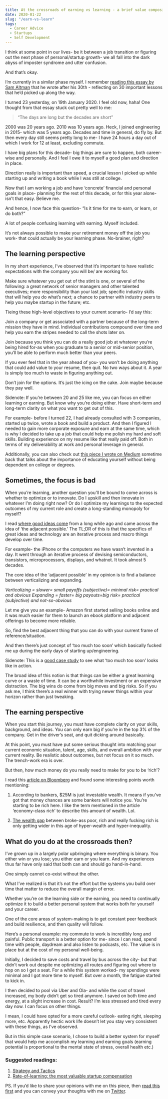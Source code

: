 ```yaml
---
title: At the crossroads of earning vs learning - a brief value composition of both sides of the table 
date: 2020-01-22
slug: "/earn-vs-learn"
tags:
  - Career Advice 
  - Startups 
  - Self Development
---
```



I think at some point in our lives- be it between a job transition or figuring out the next phase of personal/startup growth- we all fall into the dark abyss of imposter syndrome and utter confusion. 

And that’s okay. 

I’m currently in a similar phase myself. I remember [reading this essay by Sam Altman](https://blog.samaltman.com/the-days-are-long-but-the-decades-are-short) that he wrote after his 30th - reflecting on 30 important lessons that he’d picked up along the way. 

I turned 23 yesterday, on 19th January 2020. I feel old now, haha! One thought from that essay stuck out pretty well to me:

> “The days are long but the decades are short”

2000 was 20 years ago. 2010 was 10 years ago. Heck, I joined engineering in 2015- which was 5 years ago. Decades and time in general, do fly by. But then every day still seems pretty long to me- I have 24 hours a day out of which I work for 12 at least, excluding commute. 

I have big plans for this decade- big things are sure to happen, both career-wise and personally. And I feel I owe it to myself a good plan and direction in place. 

Direction really is important than speed, a crucial lesson I picked up while starting up and writing a book while I was still at college. 

Now that I am working a job and have ‘concrete’ financial and personal goals in place- planning for the rest of this decade, or for this year alone- isn’t that easy. Believe me. 

And hence, I now face this question- “Is it time for me to earn, or learn, or do both?”

A lot of people confusing learning with earning. Myself included. 

It’s not always possible to make your retirement money off the job you work- that could actually be your learning phase. No-brainer, right?

## The learning perspective

In my short experience, I’ve observed that it’s important to have realistic expectations with the company you will be/ are working for. 

Make sure whatever you get out of the stint is one, or several of the following: a great network of senior managers and other talented executives; more responsibility than your last job; specific industry skills that will help you do what’s next; a chance to partner with industry peers to help you maybe startup in the future; etc. 

Tieing these high-level objectives to your current scenario- I’d say this:

Join a company or get associated with a partner because of the long-term mission they have in mind. Individual contributions compound over time and help you earn the stripes needed to call the shots later on. 

Join because you think you can do a really good job at whatever you’re being hired for-as when you graduate to a senior or mid-senior position, you’ll be able to perform much better than your peers. 

If you ever feel that in the year ahead of you- you won’t be doing anything that could add value to your resume, then quit. No two ways about it. A year is simply too much to waste in figuring anything out. 

Don’t join for the options. It’s just the icing on the cake. Join maybe because they pay well. 

Sidenote: If you’re between 20 and 25 like me, you can focus on either learning or earning. But know why you’re doing either. Have short-term and long-term clarity on what you want to get out of this. 

For example- before I turned 22, I had already consulted with 3 companies, started up twice, wrote a book and build a product. And then I figured I needed to gain more corporate exposure and earn at the same time, which is why I decided to take up a job that could help me polish my hard and soft skills. Building experience on my resume like that really paid off. Both in terms of my deliverability at work and personal leverage in general. 

Additionally, you can also check out [this piece I wrote on Medium](https://medium.com/the-ascent/why-you-will-most-definitely-fail-in-life-and-the-secret-code-to-save-yourself-6b6456e3a865) sometime back that talks about the importance of educating yourself without being dependent on college or degrees. 

## Sometimes, the focus is bad

When you’re learning, another question you’ll be bound to come across is whether to optimize or to innovate. Do I upskill and then innovate in whatever I’m doing right now? Or do I optimize my learnings to the expected outcomes of my current role and create a long-standing monopoly for myself? 

I read [where good ideas come](https://www.amazon.com/Where-Good-Ideas-Come-Innovation/dp/1594485380) from a long while ago and came across the idea of ‘the adjacent possible.’ The TL;DR of this is that the specifics of great ideas and technology are an iterative process and macro things develop over time. 

For example- the iPhone or the computers we have wasn’t invented in a day. It went through an iterative process of devising semiconductors, transistors, microprocessors, displays, and whatnot. It took almost 5 decades. 

The core idea of the ‘adjacent possible’ in my opinion is to find a balance between verticalizing and expanding. 

*Verticalizing = slower= small payoffs (subjective)= minimal risk= practical and obvious* 
*Expanding = faster= big payouts=big risk= practical (subjective) and not-so-obvious* 

Let me give you an example- Amazon first started selling books online and it was much easier for them to launch an ebook platform and adjacent offerings to become more reliable. 

So, find the best adjacent thing that you can do with your current frame of reference/situation. 

And then there’s just concept of ‘too much too soon’ which basically fucked me up during the early days of starting up/engineering. 

Sidenote: This is a [good case study](https://www.businessinsider.in/All-the-businesses-under-The-We-Company-the-47-billion-WeWork-owner-that-could-reveal-its-IPO-paperwork-any-day-now/WeGrow-To-unleash-every-humans-superpowers-/slideshow/70663518.cms) to see what ‘too much too soon’ looks like in action. 

The broad idea of this notion is that things can be either a great learning curve or a waste of time. It can be a worthwhile investment or an expensive distraction. The big wins do come from big moves and big risks. So if you ask me, I think there’s a real winner with trying newer things within your horizon rather than just tweaking. 

## The earning perspective

When you start this journey, you must have complete clarity on your skills, background, and ideas. You can only earn big if you’re in the top 3% of the company. Get in the driver’s seat, and quit dicking around basically. 

At this point, you must have put some serious thought into matching your current economic situation, talent, age, skills, and overall ambition with your current reality. Be realistic about outcomes, but not focus on it so much. The trench-work era is over. 

But then, how much money do you really need to make for you to be ‘rich’?

I read this [article on Bloomberg](https://www.bloomberg.com/amp/news/articles/2018-05-23/bankers-don-t-think-you-re-rich-unless-you-have-25-million?__twitter_impression=true) and found some interesting points worth mentioning:

1. According to bankers, $25M is just investable wealth. It means if you’ve got that money chances are some bankers will notice you. You’re starting to be rich here. I like the term mentioned in the article ‘economy-class rich’ to describe this amount of wealth. Lol. 

2. [The wealth gap](https://www.bloomberg.com/news/articles/2017-11-14/credit-suisse-sees-reversal-of-fortunes-in-wealth-creation) between broke-ass poor, rich and really fucking rich is only getting wider in this age of hyper-wealth and hyper-inequality. 

##  What do you do at the crossroads then?

I’ve grown up in a largely polar upbringing where everything is binary. You either win or you lose; you either earn or you learn. And my experiences thus far have only said that both can and should go hand-in-hand. 

One simply cannot co-exist without the other. 

What I’ve realized is that it’s not the effort but the systems you build over time that matter to reduce the overall margin of error. 

Whether you’re on the learning side or the earning, you need to continually optimize it to build a better personal system that works both for yourself and your career. 

One of the core areas of system-making is to get constant peer feedback and build resilience, and then quality will follow. 

Here’s a personal example: my commute to work is incredibly long and painful. Public transport is a better option for me- since I can read, spend time with people, daydream and also listen to podcasts, etc. The value is in place but at the cost of my personal well-being. 

Initially, I decided to save costs and travel by bus across the city- but that didn’t work out despite me optimizing all routes and figuring out where to hop on so I get a seat. For a while this system worked- my spendings were minimal and I got more time to myself. But over a month, the fatigue started to kick in. 

I then decided to pool via Uber and Ola- and while the cost of travel increased, my body didn’t get so tired anymore. I saved on both time and energy, at a slight increase in cost. Result? I’m less stressed and tired every day now. I can focus on other things. 

I mean, I could have opted for a more careful outlook- eating right, sleeping more, etc. Apparently hectic work life doesn’t let you stay very consistent with these things, as I’ve observed. 

But in this simple case scenario, I chose to build a better system for myself that would help me accomplish my learning and earning goals (earning potential is proportional to the mental state of stress, overall health etc.) 

### Suggested readings:

1. [Strategy and Tactics](https://medium.com/@radoshi/strategy-and-tactics-e8ee921665a2)
2. [Rate-of-learning: the most valuable startup compensation](https://kyletibbitts.com/rate-of-learning-the-most-valuable-startup-compensation-56dddc17fa42)

PS. If you’d like to share your opinions with me on this piece, then [read this first](https://signalvnoise.com/posts/3124-give-it-five-minutes) and you can convey your thoughts with me on [Twitter](https://twitter.com/miraclepreneur). 
